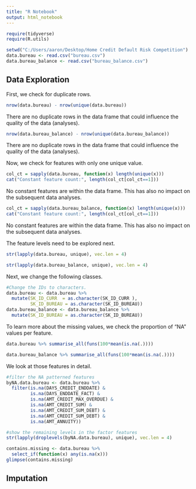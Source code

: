 ---
title: "R Notebook"
output: html_notebook
---

```{r}
require(tidyverse)
require(R.utils)
```


```{r}
setwd("C:/Users/aaron/Desktop/Home Credit Default Risk Competition")
data.bureau <- read.csv("bureau.csv")
data.bureau_balance <- read.csv("bureau_balance.csv")
```

## Data Exploration

First, we check for duplicate rows.
```{r}
nrow(data.bureau) - nrow(unique(data.bureau))
```
There are no duplicate rows in the data frame that could influence the quality of the data (analyses).

```{r}
nrow(data.bureau_balance) - nrow(unique(data.bureau_balance))
```
There are no duplicate rows in the data frame that could influence the quality of the data (analyses).

Now, we check for features with only one unique value.
```{r}
col_ct = sapply(data.bureau, function(x) length(unique(x)))
cat("Constant feature count:", length(col_ct[col_ct==1]))
```
No constant features are within the data frame. This has also no impact on the subsequent data analyses. 

```{r}
col_ct = sapply(data.bureau_balance, function(x) length(unique(x)))
cat("Constant feature count:", length(col_ct[col_ct==1]))
```
No constant features are within the data frame. This has also no impact on the subsequent data analyses. 

The feature levels need to be explored next.
```{r}
str(lapply(data.bureau, unique), vec.len = 4)
```
```{r}
str(lapply(data.bureau_balance, unique), vec.len = 4)
```

Next, we change the following classes.
```{r}
#Change the IDs to characters.
data.bureau <- data.bureau %>% 
  mutate(SK_ID_CURR  = as.character(SK_ID_CURR ),
         SK_ID_BUREAU = as.character(SK_ID_BUREAU))
data.bureau_balance <- data.bureau_balance %>% 
  mutate(SK_ID_BUREAU = as.character(SK_ID_BUREAU))
```

To learn more about the missing values, we check the proportion of "NA" values per feature.
```{r}
data.bureau %>% summarise_all(funs(100*mean(is.na(.))))
```
```{r}
data.bureau_balance %>% summarise_all(funs(100*mean(is.na(.))))
```

We look at those features in detail.
```{r}
#filter the NA patterned features
byNA.data.bureau <- data.bureau %>% 
  filter(is.na(DAYS_CREDIT_ENDDATE) &
         is.na(DAYS_ENDDATE_FACT) &
         is.na(AMT_CREDIT_MAX_OVERDUE) &
         is.na(AMT_CREDIT_SUM) &
         is.na(AMT_CREDIT_SUM_DEBT) &
         is.na(AMT_CREDIT_SUM_DEBT) &
         is.na(AMT_ANNUITY))

#show the remaining levels in the factor features
str(lapply(droplevels(byNA.data.bureau), unique), vec.len = 4)
```

```{r}
contains.missing <- data.bureau %>% 
  select_if(function(x) any(is.na(x))) 
glimpse(contains.missing) 
```


## Imputation 
